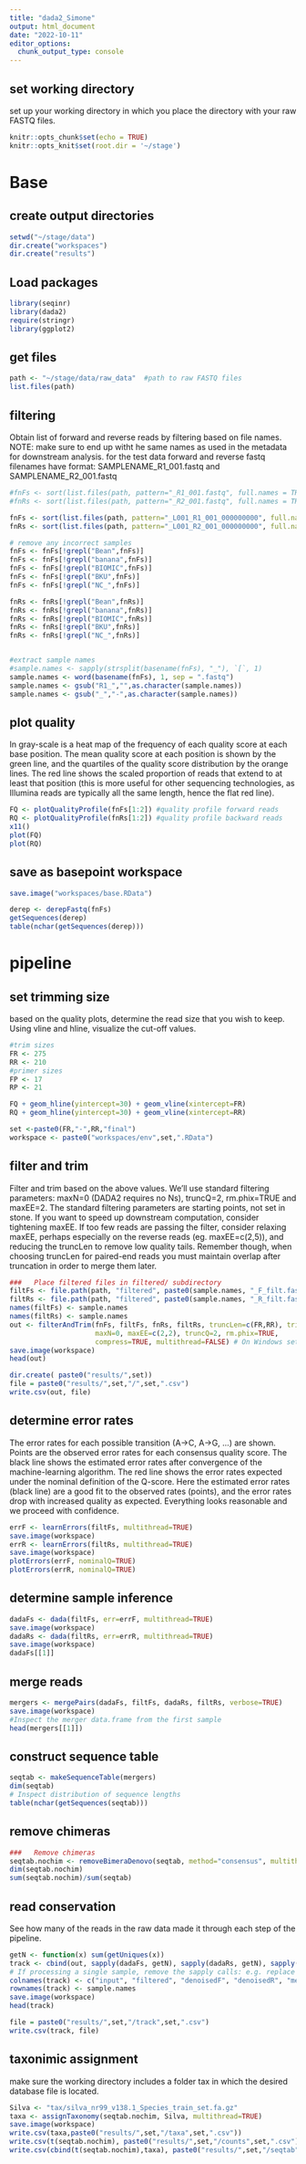 ---
title: "dada2_Simone"
output: html_document
date: "2022-10-11"
editor_options: 
  chunk_output_type: console
---

## set working directory
set up your working directory in which you place the directory with your raw FASTQ files.
```{r, setup, include=FALSE}
knitr::opts_chunk$set(echo = TRUE)
knitr::opts_knit$set(root.dir = '~/stage')
```

# Base 
## create output directories
```{r}
setwd("~/stage/data")
dir.create("workspaces")
dir.create("results")
```

## Load packages
```{r}
library(seqinr)
library(dada2)
require(stringr)
library(ggplot2)
```

## get files
```{r}
path <- "~/stage/data/raw_data"  #path to raw FASTQ files
list.files(path)
```

## filtering
Obtain list of forward and reverse reads by filtering based on file names. NOTE: make sure to end up witht he same names as used in the metadata for downstream analysis. 
for the test data forward and reverse fastq filenames have format: SAMPLENAME_R1_001.fastq and SAMPLENAME_R2_001.fastq
```{r}
#fnFs <- sort(list.files(path, pattern="_R1_001.fastq", full.names = TRUE))
#fnRs <- sort(list.files(path, pattern="_R2_001.fastq", full.names = TRUE))

fnFs <- sort(list.files(path, pattern="_L001_R1_001_000000000", full.names = TRUE))
fnRs <- sort(list.files(path, pattern="_L001_R2_001_000000000", full.names = TRUE))

# remove any incorrect samples
fnFs <- fnFs[!grepl("Bean",fnFs)]
fnFs <- fnFs[!grepl("banana",fnFs)]
fnFs <- fnFs[!grepl("BIOMIC",fnFs)]
fnFs <- fnFs[!grepl("BKU",fnFs)]
fnFs <- fnFs[!grepl("NC_",fnFs)]

fnRs <- fnRs[!grepl("Bean",fnRs)]
fnRs <- fnRs[!grepl("banana",fnRs)]
fnRs <- fnRs[!grepl("BIOMIC",fnRs)]
fnRs <- fnRs[!grepl("BKU",fnRs)]
fnRs <- fnRs[!grepl("NC_",fnRs)]


#extract sample names
#sample.names <- sapply(strsplit(basename(fnFs), "_"), `[`, 1)
sample.names <- word(basename(fnFs), 1, sep = ".fastq")
sample.names <- gsub("R1_","",as.character(sample.names))
sample.names <- gsub("_","-",as.character(sample.names))
```


## plot quality
In gray-scale is a heat map of the frequency of each quality score at each base position. The mean quality score at each position is shown by the green line, and the quartiles of the quality score distribution by the orange lines. The red line shows the scaled proportion of reads that extend to at least that position (this is more useful for other sequencing technologies, as Illumina reads are typically all the same length, hence the flat red line).
```{r}
FQ <- plotQualityProfile(fnFs[1:2]) #quality profile forward reads
RQ <- plotQualityProfile(fnRs[1:2]) #quality profile backward reads
x11()
plot(FQ)
plot(RQ)
```

## save as basepoint workspace
```{r}
save.image("workspaces/base.RData")

```

```{r}
derep <- derepFastq(fnFs)
getSequences(derep)
table(nchar(getSequences(derep)))

``` 


# pipeline
## set trimming size
based on the quality plots, determine the read size that you wish to keep. Using vline and hline, visualize the cut-off values. 
```{r}
#trim sizes
FR <- 275
RR <- 210
#primer sizes
FP <- 17
RP <- 21

FQ + geom_hline(yintercept=30) + geom_vline(xintercept=FR)
RQ + geom_hline(yintercept=30) + geom_vline(xintercept=RR)

set <-paste0(FR,"-",RR,"final")
workspace <- paste0("workspaces/env",set,".RData")
```

## filter and trim 
Filter and trim based on the above values. We’ll use standard filtering parameters: maxN=0 (DADA2 requires no Ns), truncQ=2, rm.phix=TRUE and maxEE=2. The standard filtering parameters are starting points, not set in stone. If you want to speed up downstream computation, consider tightening maxEE. If too few reads are passing the filter, consider relaxing maxEE, perhaps especially on the reverse reads (eg. maxEE=c(2,5)), and reducing the truncLen to remove low quality tails. Remember though, when choosing truncLen for paired-end reads you must maintain overlap after truncation in order to merge them later.
```{r}
###   Place filtered files in filtered/ subdirectory 
filtFs <- file.path(path, "filtered", paste0(sample.names, "_F_filt.fastq.gz"))
filtRs <- file.path(path, "filtered", paste0(sample.names, "_R_filt.fastq.gz"))
names(filtFs) <- sample.names
names(filtRs) <- sample.names
out <- filterAndTrim(fnFs, filtFs, fnRs, filtRs, truncLen=c(FR,RR), trimLeft = c(FP,RP), 
                     maxN=0, maxEE=c(2,2), truncQ=2, rm.phix=TRUE,
                     compress=TRUE, multithread=FALSE) # On Windows set multithread=FALSE
save.image(workspace)
head(out)

dir.create( paste0("results/",set))
file = paste0("results/",set,"/",set,".csv")
write.csv(out, file)
```

## determine error rates
The error rates for each possible transition (A→C, A→G, …) are shown. Points are the observed error rates for each consensus quality score. The black line shows the estimated error rates after convergence of the machine-learning algorithm. The red line shows the error rates expected under the nominal definition of the Q-score. Here the estimated error rates (black line) are a good fit to the observed rates (points), and the error rates drop with increased quality as expected. Everything looks reasonable and we proceed with confidence.
```{r}
errF <- learnErrors(filtFs, multithread=TRUE)
save.image(workspace)
errR <- learnErrors(filtRs, multithread=TRUE)
save.image(workspace)
plotErrors(errF, nominalQ=TRUE)
plotErrors(errR, nominalQ=TRUE)
```

## determine sample inference
```{r}
dadaFs <- dada(filtFs, err=errF, multithread=TRUE)
save.image(workspace)
dadaRs <- dada(filtRs, err=errR, multithread=TRUE)
save.image(workspace)
dadaFs[[1]]
```

## merge reads
```{r}
mergers <- mergePairs(dadaFs, filtFs, dadaRs, filtRs, verbose=TRUE)
save.image(workspace)
#Inspect the merger data.frame from the first sample
head(mergers[[1]])
```

## construct sequence table
```{r}
seqtab <- makeSequenceTable(mergers)
dim(seqtab)
# Inspect distribution of sequence lengths
table(nchar(getSequences(seqtab)))
```

## remove chimeras
```{r}
###   Remove chimeras
seqtab.nochim <- removeBimeraDenovo(seqtab, method="consensus", multithread=TRUE, verbose=TRUE)
dim(seqtab.nochim)
sum(seqtab.nochim)/sum(seqtab)
```

## read conservation
See how many of the reads in the raw data made it through each step of the pipeline. 
```{r}
getN <- function(x) sum(getUniques(x))
track <- cbind(out, sapply(dadaFs, getN), sapply(dadaRs, getN), sapply(mergers, getN), rowSums(seqtab.nochim))
# If processing a single sample, remove the sapply calls: e.g. replace sapply(dadaFs, getN) with getN(dadaFs)
colnames(track) <- c("input", "filtered", "denoisedF", "denoisedR", "merged", "nonchim")
rownames(track) <- sample.names
save.image(workspace)
head(track)

file = paste0("results/",set,"/track",set,".csv")
write.csv(track, file)
```


## taxonimic assignment
make sure the working directory includes a folder tax in which the desired database file is located.
```{r}
Silva <- "tax/silva_nr99_v138.1_Species_train_set.fa.gz"
taxa <- assignTaxonomy(seqtab.nochim, Silva, multithread=TRUE)
save.image(workspace)
write.csv(taxa,paste0("results/",set,"/taxa",set,".csv"))
write.csv(t(seqtab.nochim), paste0("results/",set,"/counts",set,".csv"))
write.csv(cbind(t(seqtab.nochim),taxa), paste0("results/",set,"/seqtab",set,".csv"), quote=FALSE)
```

